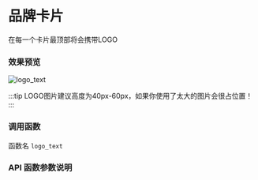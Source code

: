 
# 品牌卡片
在每一个卡片最顶部将会携带LOGO

### 效果预览
![logo_text](../../public/template/logo_text.jpg)

:::tip
LOGO图片建议高度为40px-60px，如果你使用了太大的图片会很占位置！
:::
### 调用函数
函数名
`logo_text`

### API 函数参数说明

<Table rowData={[['logo_url','string','是','-','LOGO的外部链接地址'],['content','string','是','-','卡片内传入的内容'],['color','string','否','"#409EFF"','卡片颜色，填写颜色16进制值']]}></Table>
